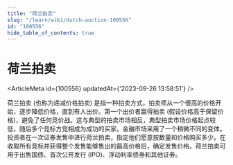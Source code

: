 ```yaml
---
title: "荷兰拍卖"
slug: "/learn/wiki/dutch-auction-100556"
id: "100556"
hide_table_of_contents: true
---
```



# 荷兰拍卖

<ArticleMeta id={100556} updatedAt={'2023-09-26 13:58:51'} />
<div className='border-solid border-b border-t-0 my-4 border-[var(--ifm-color-gray-300)]' />

荷兰拍卖 (也称为递减价格拍卖) 是指一种拍卖方式，拍卖师从一个很高的价格开始，逐步降低价格，直到有人出价。第一个出价者赢得拍卖 (假设价格高于保留价格)，避免了任何竞价战。这与典型的拍卖市场相反，典型拍卖市场价格起点较低，随后多个竞标方竞相成为成功的买家。金融市场采用了一个稍微不同的变体。投资者在一次证券发售中进行荷兰拍卖，指定他们愿意按数量和价格购买多少。在收取所有竞标并获得整个发售能够售出的最高价格后，确定发售价格。荷兰拍卖可用于出售国债、首次公开发行 (IPO)、浮动利率债券和其他证券。
